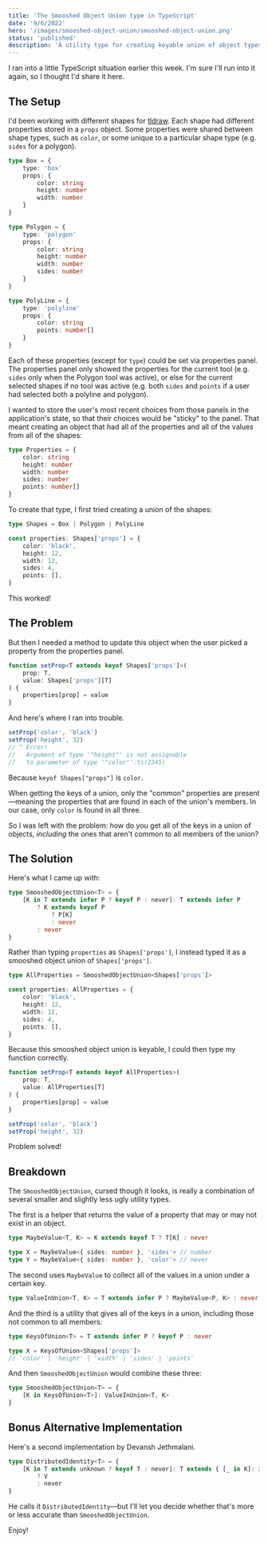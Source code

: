 ```yaml
---
title: 'The Smooshed Object Union type in TypeScript'
date: '9/6/2022'
hero: '/images/smooshed-object-union/smooshed-object-union.png'
status: 'published'
description: 'A utility type for creating keyable union of object types.'
---
```


I ran into a little TypeScript situation earlier this week. I'm sure I'll run into it again, so I thought I'd share it here.

## The Setup

I'd been working with different shapes for [tldraw](https://tldraw.com). Each shape had different properties stored in a `props` object. Some properties were shared between shape types, such as `color`, or some unique to a particular shape type (e.g. `sides` for a polygon).

```ts
type Box = {
	type: 'box'
	props: {
		color: string
		height: number
		width: number
	}
}

type Polygon = {
	type: 'polygon'
	props: {
		color: string
		height: number
		width: number
		sides: number
	}
}

type PolyLine = {
	type: 'polyline'
	props: {
		color: string
		points: number[]
	}
}
```

Each of these properties (except for `type`) could be set via properties panel. The properties panel only showed the properties for the current tool (e.g. `sides` only when the Polygon tool was active), or else for the current selected shapes if no tool was active (e.g. both `sides` and `points` if a user had selected both a polyline and polygon).

I wanted to store the user's most recent choices from those panels in the application's state, so that their choices would be "sticky" to the panel. That meant creating an object that had all of the properties and all of the values from all of the shapes:

```ts
type Properties = {
	color: string
	height: number
	width: number
	sides: number
	points: number[]
}
```

To create that type, I first tried creating a union of the shapes:

```ts
type Shapes = Box | Polygon | PolyLine

const properties: Shapes['props'] = {
	color: 'black',
	height: 12,
	width: 12,
	sides: 4,
	points: [],
}
```

This worked!

## The Problem

But then I needed a method to update this object when the user picked a property from the properties panel.

```ts
function setProp<T extends keyof Shapes['props']>(
	prop: T,
	value: Shapes['props'][T]
) {
	properties[prop] = value
}
```

And here's where I ran into trouble.

```ts
setProp('color', 'black')
setProp('height', 32)
// ^ Error!
//   Argument of type '"height"' is not assignable
//   to parameter of type '"color"'.ts(2345)
```

Because `keyof Shapes["props"]` is `color`.

When getting the keys of a union, only the "common" properties are present—meaning the properties that are found in each of the union's members. In our case, only `color` is found in all three.

So I was left with the problem: how do you get all of the keys in a union of objects, _including_ the ones that aren't common to all members of the union?

## The Solution

Here's what I came up with:

```ts
type SmooshedObjectUnion<T> = {
	[K in T extends infer P ? keyof P : never]: T extends infer P
		? K extends keyof P
			? P[K]
			: never
		: never
}
```

Rather than typing `properties` as `Shapes['props']`, I instead typed it as a smooshed object union of `Shapes['props']`.

```ts
type AllProperties = SmooshedObjectUnion<Shapes['props']>

const properties: AllProperties = {
	color: 'black',
	height: 12,
	width: 12,
	sides: 4,
	points: [],
}
```

Because this smooshed object union is keyable, I could then type my function correctly.

```ts
function setProp<T extends keyof AllProperties>(
	prop: T,
	value: AllProperties[T]
) {
	properties[prop] = value
}

setProp('color', 'black')
setProp('height', 32)
```

Problem solved!

## Breakdown

The `SmooshedObjectUnion`, cursed though it looks, is really a combination of several smaller and slightly less ugly utility types.

The first is a helper that returns the value of a property that may or may not exist in an object.

```ts
type MaybeValue<T, K> = K extends keyof T ? T[K] : never

type X = MaybeValue<{ sides: number }, 'sides'> // number
type Y = MaybeValue<{ sides: number }, 'color'> // never
```

The second uses `MaybeValue` to collect all of the values in a union under a certain key.

```ts
type ValueInUnion<T, K> = T extends infer P ? MaybeValue<P, K> : never
```

And the third is a utility that gives all of the keys in a union, including those not common to all members:

```ts
type KeysOfUnion<T> = T extends infer P ? keyof P : never

type X = KeysOfUnion<Shapes['props']>
// 'color' | 'height' | 'width' | 'sides' | 'points'
```

And then `SmooshedObjectUnion` would combine these three:

```ts
type SmooshedObjectUnion<T> = {
	[K in KeysOfUnion<T>]: ValueInUnion<T, K>
}
```

## Bonus Alternative Implementation

Here's a second implementation by Devansh Jethmalani.

```ts
type DistributedIdentity<T> = {
	[K in T extends unknown ? keyof T : never]: T extends { [_ in K]: infer V }
		? V
		: never
}
```

He calls it `DistributedIdentity`—but I'll let you decide whether that's more or less accurate than `SmooshedObjectUnion`.

Enjoy!
